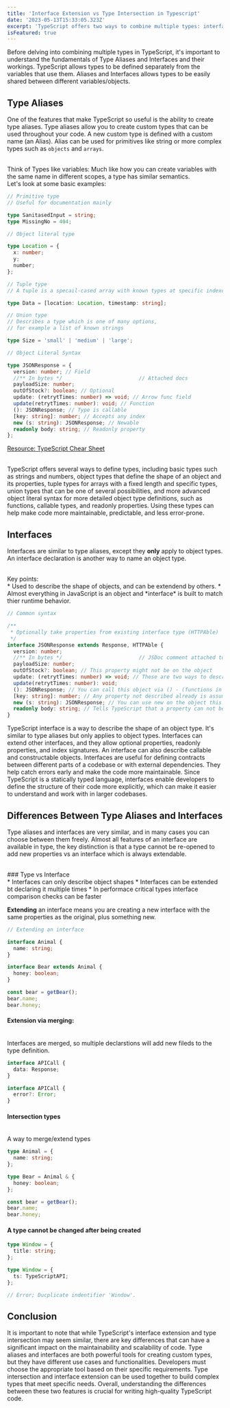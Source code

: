 ```yaml
---
title: 'Interface Extension vs Type Intersection in Typescript'
date: '2023-05-13T15:33:05.323Z'
excerpt: 'TypeScript offers two ways to combine multiple types: interface extension and type intersection. While they may seem similar, understanding their differences is crucial for writing maintainable and scalable code.'
isFeatured: true
---
```


Before delving into combining multiple types in TypeScript, it's important to
understand the fundamentals of Type Aliases and Interfaces and their workings.
TypeScript allows types to be defined separately from the variables that use them.
Aliases and Interfaces allows types to be easily shared between different variables/objects.

## Type Aliases

One of the features that make TypeScript so useful is the ability to create type aliases.
Type aliases allow you to create custom types that can be used throughout your code.
A new custom type is defined with a custom name (an Alias). Alias can be used for primitives
like string or more complex types such as `objects` and `arrays`.

<br />
Think of Types like variables: Much like how you can create variables with the same
name in different scopes, a type has similar semantics.
<br />
Let's look at some basic examples:

```ts
// Primitive type
// Useful for documentation mainly

type SanitasedInput = string;
type MissingNo = 404;

// Object literal type

type Location = {
  x: number;
  y;
  number;
};

// Tuple type
// A tuple is a specail-cased array with known types at specific indexes

type Data = [location: Location, timestamp: string];

// Union type
// Describes a type which is one of many options,
// for example a list of known strings

type Size = 'small' | 'medium' | 'large';

// Object Literal Syntax

type JSONResponse = {
  version: number; // Field
  //** In bytes */                         // Attached docs
  payloadSize: number;
  outOfStock?: boolean; // Optional
  update: (retrytTimes: number) => void; // Arrow func field
  update(retrytTimes: number): void; // Function
  (): JSONResponse; // Type is callable
  [key: string]: number; // Accepts any index
  new (s: string): JSONResponse; // Newable
  readonly body: string; // Readonly property
};

```

[Resource: TypeScript Chear Sheet](https://www.typescriptlang.org/static/TypeScript%20Types-ae199d69aeecf7d4a2704a528d0fd3f9.png)

<br />
TypeScript offers several ways to define types, including basic types such as strings
and numbers, object types that define the shape of an object and its properties,
tuple types for arrays with a fixed length and specific types, union types that can
be one of several possibilities, and more advanced object literal syntax for more
detailed object type definitions, such as functions, callable types, and readonly
properties. Using these types can help make code more maintainable, predictable,
and less error-prone.

## Interfaces

Interfaces are similar to type aliases, except they **only** apply to object types.
An interface declaration is another way to name an object type.

<br />
Key points:
<br />
* Used to describe the shape of objects, and can be extendend by others. 
* Almost everything in JavaScript is an object and *interface* is built to match thier
runtime behavior.

```ts
// Common syntax

/**
 * Optionally take properties from existing interface type (HTTPAble)
 */
interface JSONResponse extends Response, HTTPAble {
  version: number;
  //** In bytes */                         // JSDoc comment attached to show in editors
  payloadSize: number;
  outOfStock?: boolean; // This property might not be on the object
  update: (retrytTimes: number) => void; // These are two ways to describe a property which is a function
  update(retrytTimes: number): void;
  (): JSONResponse; // You can call this object via () - (functions in JS are objects which can be called)
  [key: string]: number; // Any property not described already is assumed to exist, and all properties must be numbers
  new (s: string): JSONResponse; // You can use new on the object this interface describes
  readonly body: string; // Tells TypeScript that a property can not be changed
}

```

TypeScript interface is a way to describe the shape of an object type. It's similar to type aliases but only applies to object types.
Interfaces can extend other interfaces, and they allow optional properties, readonly properties, and index signatures.
An interface can also describe callable and constructable objects. Interfaces are useful for defining contracts between
different parts of a codebase or with external dependencies. They help catch errors early and make the code more maintainable.
Since TypeScript is a statically typed language, interfaces enable developers to define the structure of their code more explicitly,
which can make it easier to understand and work with in larger codebases.

## Differences Between Type Aliases and Interfaces

Type aliases and interfaces are very similar, and in many cases you can choose between them freely.
Almost all features of an interface are available in type, the key distinction is that a type cannot
be re-opened to add new properties vs an interface which is always extendable.

<br />
### Type vs Interface
<br />
* Interfaces can only describe object shapes 
* Interfaces can be extended bt declaring it multiple times * In performace critical types interface comparison checks can
be faster
<br />

**Extending** an interface means you are creating a new interface with the same properties as the original,
plus something new.

```ts
// Extending an interface

interface Animal {
  name: string;
}

interface Bear extends Animal {
  honey: boolean;
}

const bear = getBear();
bear.name;
bear.honey;

```

#### Extension via merging:

<br />
Interfaces are merged, so multiple declarstions will add new fileds to the type definition.

```ts
interface APICall {
  data: Response;
}

interface APICall {
  error?: Error;
}

```

#### Intersection types

<br />A way to merge/extend types

```ts
type Animal = {
  name: string;
};

type Bear = Animal & {
  honey: boolean;
};

const bear = getBear();
bear.name;
bear.honey;

```

#### A type cannot be changed after being created

```ts
type Window = {
  title: string;
};

type Window = {
  ts: TypeScriptAPI;
};

// Error; Ducplicate indentifier 'Window'.

```

## Conclusion

It is important to note that while TypeScript's interface extension and type intersection may seem similar,
there are key differences that can have a significant impact on the maintainability and scalability of code.
Type aliases and interfaces are both powerful tools for creating custom types, but they have different use
cases and functionalities. Developers must choose the appropriate tool based on their specific requirements.
Type intersection and interface extension can be used together to build complex types that meet specific needs.
Overall, understanding the differences between these two features is crucial for writing high-quality TypeScript code.

